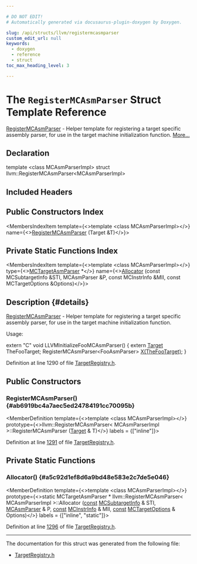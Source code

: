 ```yaml
---

# DO NOT EDIT!
# Automatically generated via docusaurus-plugin-doxygen by Doxygen.

slug: /api/structs/llvm/registermcasmparser
custom_edit_url: null
keywords:
  - doxygen
  - reference
  - struct
toc_max_heading_level: 3

---
```





# The `RegisterMCAsmParser` Struct Template Reference

<DoxygenPage pluginConfig={pluginConfig}>

<a href="/docs/api/structs/llvm/registermcasmparser">RegisterMCAsmParser</a> - Helper template for registering a target specific assembly parser, for use in the target machine initialization function. <a href="#details">More...</a>

## Declaration

<CodeBlock>template &lt;class MCAsmParserImpl&gt;
struct llvm::RegisterMCAsmParser&lt;MCAsmParserImpl&gt;</CodeBlock>

## Included Headers

<IncludesList>
<IncludesListItem
  filePath="llvm/MC/TargetRegistry.h"
  permalink="/docs/api/files/include/include/llvm/include/llvm/mc/targetregistry-h"
  isLocal="true" />
</IncludesList>

## Public Constructors Index

<MembersIndex>

<MembersIndexItem
  template={<>template &lt;class MCAsmParserImpl&gt;</>}
  name={<><a href="#ab6919bc4a7aec5ed24784191cc70095b">RegisterMCAsmParser</a> (Target &amp;T)</>}>
</MembersIndexItem>

</MembersIndex>

## Private Static Functions Index

<MembersIndex>

<MembersIndexItem
  template={<>template &lt;class MCAsmParserImpl&gt;</>}
  type={<><a href="/docs/api/classes/llvm/mctargetasmparser">MCTargetAsmParser</a> &#42;</>}
  name={<><a href="#a5c92d1ef8d6a9bd48e583e2c7de5e046">Allocator</a> (const MCSubtargetInfo &amp;STI, MCAsmParser &amp;P, const MCInstrInfo &amp;MII, const MCTargetOptions &amp;Options)</>}>
</MembersIndexItem>

</MembersIndex>

## Description {#details}

<a href="/docs/api/structs/llvm/registermcasmparser">RegisterMCAsmParser</a> - Helper template for registering a target specific assembly parser, for use in the target machine initialization function.

Usage:

extern &quot;C&quot; void LLVMInitializeFooMCAsmParser() &#123; extern <a href="/docs/api/classes/llvm/target">Target</a> TheFooTarget; RegisterMCAsmParser&lt;FooAsmParser&gt; <a href="/docs/api/files/lib/lib/tablegen/tablegenbackendskeleton-cpp/#ab60f28d7a141ac46ccc200176a1bca8b">X(TheFooTarget)</a>; &#125;

Definition at line 1290 of file <a href="/docs/api/files/include/include/llvm/include/llvm/mc/targetregistry-h">TargetRegistry.h</a>.

<SectionDefinition>

## Public Constructors

### RegisterMCAsmParser() {#ab6919bc4a7aec5ed24784191cc70095b}

<MemberDefinition
  template={<>template &lt;class MCAsmParserImpl&gt;</>}
  prototype={<>llvm::RegisterMCAsmParser&lt; MCAsmParserImpl &gt;::RegisterMCAsmParser (<a href="/docs/api/classes/llvm/target">Target</a> &amp; T)</>}
  labels = {["inline"]}>

Definition at line <a href="/docs/api/files/include/include/llvm/include/llvm/mc/targetregistry-h/#l01291">1291</a> of file <a href="/docs/api/files/include/include/llvm/include/llvm/mc/targetregistry-h">TargetRegistry.h</a>.
</MemberDefinition>

</SectionDefinition>

<SectionDefinition>

## Private Static Functions

### Allocator() {#a5c92d1ef8d6a9bd48e583e2c7de5e046}

<MemberDefinition
  template={<>template &lt;class MCAsmParserImpl&gt;</>}
  prototype={<>static MCTargetAsmParser &#42; llvm::RegisterMCAsmParser&lt; MCAsmParserImpl &gt;::Allocator (<a href="/docs/api/files/lib/lib/target/lib/target/aarch64/aarch64promoteconstant-cpp/#a90f8350fecae261c25be85d38b451bff">const</a> <a href="/docs/api/classes/llvm/mcsubtargetinfo">MCSubtargetInfo</a> &amp; STI, <a href="/docs/api/classes/llvm/mcasmparser">MCAsmParser</a> &amp; P, <a href="/docs/api/files/lib/lib/target/lib/target/aarch64/aarch64promoteconstant-cpp/#a90f8350fecae261c25be85d38b451bff">const</a> <a href="/docs/api/classes/llvm/mcinstrinfo">MCInstrInfo</a> &amp; MII, <a href="/docs/api/files/lib/lib/target/lib/target/aarch64/aarch64promoteconstant-cpp/#a90f8350fecae261c25be85d38b451bff">const</a> <a href="/docs/api/classes/llvm/mctargetoptions">MCTargetOptions</a> &amp; Options)</>}
  labels = {["inline", "static"]}>

Definition at line <a href="/docs/api/files/include/include/llvm/include/llvm/mc/targetregistry-h/#l01296">1296</a> of file <a href="/docs/api/files/include/include/llvm/include/llvm/mc/targetregistry-h">TargetRegistry.h</a>.
</MemberDefinition>

</SectionDefinition>

<hr/>

The documentation for this struct was generated from the following file:

<ul>
<li><a href="/docs/api/files/include/include/llvm/include/llvm/mc/targetregistry-h">TargetRegistry.h</a></li>
</ul>

</DoxygenPage>
